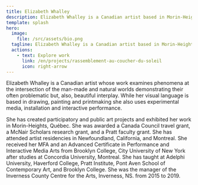 ```yaml
---
title: Elizabeth Whalley
description: Elizabeth Whalley is a Canadian artist based in Morin-Heights, Québec.
template: splash
hero:
  image:
    file: /src/assets/bio.png
  tagline: Elizabeth Whalley is a Canadian artist based in Morin-Heights, Québec.
  actions:
    - text: Explore work
      link: /en/projects/rassemblement-au-coucher-du-soleil
      icon: right-arrow
---
```


Elizabeth Whalley is a Canadian artist whose work examines phenomena at the intersection of the man-made and natural worlds demonstrating their often problematic but, also, beautiful interplay. While her visual language is based in drawing, painting and printmaking she also uses experimental media, installation and interactive performance.  

She has created participatory and public art projects and exhibited her work in Morin-Heights, Québec. She  was awarded a Canada Council travel grant, a McNair Scholars research grant, and a Pratt faculty grant. She has attended artist residencies in Newfoundland, California, and Montreal.  She received her MFA and an Advanced Certificate in Performance and Interactive Media Arts from Brooklyn College, City University of New York after studies at Concordia University, Montreal. She has taught at Adelphi University, Haverford College, Pratt Institute, Pont Aven School of Contemporary Art, and Brooklyn College. She was  the manager of the Inverness County Centre for the Arts, Inverness, NS. from 2015 to 2019.




<CardGrid>
  <LinkCard title="Resume" href="https://www.elizabethwhalley.com/Elizabeth_Whalley_CV.pdf" />
  <LinkCard title="Instagram" href="https://www.instagram.com/elizabethwhalleyprojects/" />
</CardGrid>

